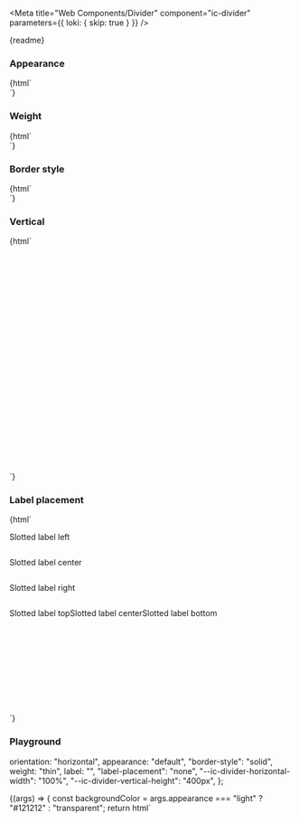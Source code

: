 
<Meta
  title="Web Components/Divider"
  component="ic-divider"
  parameters={{ loki: { skip: true } }}
/>

<Markdown>{readme}</Markdown>

### Appearance

<Canvas>
  <Story name="Appearance">
    {html` <div
      style="display: flex; flex-direction: column; gap: var(--ic-space-xs)"
    >
      <ic-divider appearance="default" weight="medium"></ic-divider>
      <ic-divider appearance="dark" weight="medium"></ic-divider>
      <div
        style="display:flex; align-items: center; background-color: #121212; height: var(--ic-space-md); width: 100%"
      >
        <ic-divider appearance="light" weight="medium"></ic-divider>
      </div>
      <ic-divider appearance="theme" weight="medium"></ic-divider>
    </div>`}
  </Story>
</Canvas>

### Weight

<Canvas>
  <Story name="Weight">
    {html` <div
      style="display: flex; flex-direction: column; gap: var(--ic-space-md)"
    >
      <ic-divider weight="thin"></ic-divider>
      <ic-divider weight="thin" border-style="dashed"></ic-divider>
      <ic-divider
        weight="thin"
        label="End of section"
        label-placement="center"
      ></ic-divider>
      <ic-divider weight="medium"></ic-divider>
      <ic-divider weight="medium" border-style="dashed"></ic-divider>
      <ic-divider
        weight="medium"
        label="End of section"
        label-placement="center"
      ></ic-divider>
      <ic-divider weight="thick"></ic-divider>
      <ic-divider weight="thick" border-style="dashed"></ic-divider>
      <ic-divider
        weight="thick"
        label="End of section"
        label-placement="center"
      ></ic-divider>
      <ic-divider weight="very-thick"></ic-divider>
      <ic-divider weight="very-thick" border-style="dashed"></ic-divider>
      <ic-divider
        weight="very-thick"
        label="End of section"
        label-placement="center"
      ></ic-divider>
    </div>`}
  </Story>
</Canvas>

### Border style

<Canvas>
  <Story name="Border style">
    {html` <div
      style="display: flex; flex-direction: column; gap: var(--ic-space-md)"
    >
      <ic-divider border-style="solid"></ic-divider>
      <ic-divider border-style="dashed"></ic-divider>
    </div>`}
  </Story>
</Canvas>

### Vertical

<Canvas>
  <Story name="Vertical">
    {html`
      <div style="display: flex; gap: var(--ic-space-lg); height: 400px">
        <ic-divider orientation="vertical" weight="thin"></ic-divider>
        <ic-divider
          orientation="vertical"
          weight="thin"
          border-style="dashed"
        ></ic-divider>
        <ic-divider orientation="vertical" weight="medium"></ic-divider>
        <ic-divider
          orientation="vertical"
          weight="medium"
          border-style="dashed"
        ></ic-divider>
        <ic-divider orientation="vertical" weight="thick"></ic-divider>
        <ic-divider
          orientation="vertical"
          weight="thick"
          border-style="dashed"
        ></ic-divider>
        <ic-divider orientation="vertical" weight="very-thick"></ic-divider>
        <ic-divider
          orientation="vertical"
          weight="very-thick"
          border-style="dashed"
        ></ic-divider>
      </div>
    `}
  </Story>
</Canvas>

### Label placement

<Canvas>
  <Story name="Label placement">
    {html` <div
        style="display: flex; flex-direction: column; gap: var(--ic-space-lg)"
      >
        <ic-divider label="Label left" label-placement="left"></ic-divider>
        <ic-divider label="Label center" label-placement="center"></ic-divider>
        <ic-divider label="Label right" label-placement="right"></ic-divider>
        <ic-divider label-placement="left">
          <ic-typography variant="label" slot="label">
            <p style="width: max-content;">Slotted label left</p>
          </ic-typography></ic-divider
        >
        <ic-divider label-placement="center">
          <ic-typography variant="label" slot="label">
            <p style="width: max-content;">Slotted label center</p>
          </ic-typography></ic-divider
        >
        <ic-divider label-placement="right">
          <ic-typography variant="label" slot="label">
            <p style="width: max-content;">Slotted label right</p>
          </ic-typography></ic-divider
        >
      </div>
      <div
        style="display: flex; gap: var(--ic-space-lg); height: 200px; margin-top: var(--ic-space-lg)"
      >
        <ic-divider
          label="Label top"
          label-placement="top"
          orientation="vertical"
        ></ic-divider>
        <ic-divider
          label="Label center"
          label-placement="center"
          orientation="vertical"
        ></ic-divider>
        <ic-divider
          label="Label bottom"
          label-placement="bottom"
          orientation="vertical"
        ></ic-divider>
        <ic-divider label-placement="top" orientation="vertical">
          <ic-typography variant="label" slot="label">
            <p style="width: max-content;">Slotted label top</p>
          </ic-typography></ic-divider
        >
        <ic-divider label-placement="center" orientation="vertical">
          <ic-typography variant="label" slot="label">
            <p style="width: max-content;">Slotted label center</p>
          </ic-typography></ic-divider
        >
        <ic-divider label-placement="bottom" orientation="vertical">
          <ic-typography variant="label" slot="label">
            <p style="width: max-content;">Slotted label bottom</p>
          </ic-typography></ic-divider
        >
      </div>`}
  </Story>
</Canvas>

### Playground

  orientation: "horizontal",
  appearance: "default",
  "border-style": "solid",
  weight: "thin",
  label: "",
  "label-placement": "none",
  "--ic-divider-horizontal-width": "100%",
  "--ic-divider-vertical-height": "400px",
};

<Canvas>
  <Story
    args={defaultArgs}
    parameters={{ loki: { skip: true } }}
    argTypes={{
      orientation: {
        options: ["horizontal", "vertical"],
        control: {
          type: "inline-radio",
        },
      },
      appearance: {
        options: ["default", "dark", "light", "theme"],
        control: {
          type: "radio",
        },
      },
      "border-style": {
        options: ["solid", "dashed"],
        control: {
          type: "inline-radio",
        },
      },
      weight: {
        options: ["thin", "medium", "thick", "very-thick"],
        control: {
          type: "radio",
        },
      },
      label: {
        mapping: {
          none: "",
        },
      },
      "label-placement": {
        options: ["none", "left", "center", "right", "top", "bottom"],
        mapping: {
          none: "",
        },
        control: {
          type: "radio",
        },
      },
    }}
    name="Playground"
  >
    {(args) => {
      const backgroundColor =
        args.appearance === "light" ? "#121212" : "transparent";
      return html`<div
        style="display: flex; width: 100%; height: 100%; padding: var(--ic-space-md); background-color: ${backgroundColor}; box-sizing: border-box;"
      >
        <ic-divider
          orientation=${args.orientation}
          appearance=${args.appearance}
          border-style=${args["border-style"]}
          weight=${args.weight}
          label=${args.label}
          label-placement=${args["label-placement"]}
          style="--ic-divider-horizontal-width: ${args[
            "--ic-divider-horizontal-width"
          ]}; --ic-divider-vertical-height: ${args[
            "--ic-divider-vertical-height"
          ]}"
        ></ic-divider>
      </div>`;
    }}
  </Story>
</Canvas>
